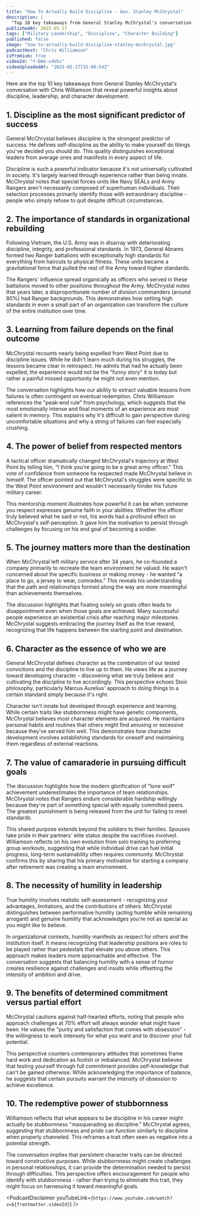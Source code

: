 ```yaml
---
title: "How To Actually Build Discipline - Gen. Stanley McChrystal"
description: |
  "Top 10 key takeaways from General Stanley McChrystal's conversation with Chris Williamson that reveal powerful insights about discipline, leadership, and character development."
publishedAt: 2025-05-17
tags: ["Military Leadership", "Discipline", "Character Building"]
published: false
image: "how-to-actually-build-discipline-stanley-mcchrystal.jpg"
podcastHost: "Chris Williamson"
isPremium: true
videoId: "Y-DmG-vdU5s"
videoUploadedAt: "2025-05-17T15:00:54Z"
---
```



<PodcastSummaryPageLayout frontmatter={frontmatter}>

Here are the top 10 key takeaways from General Stanley McChrystal's conversation with Chris Williamson that reveal powerful insights about discipline, leadership, and character development.

## 1. Discipline as the most significant predictor of success

General McChrystal believes discipline is the strongest predictor of success. He defines self-discipline as the ability to make yourself do things you've decided you should do. This quality distinguishes exceptional leaders from average ones and manifests in every aspect of life.

Discipline is such a powerful indicator because it's not universally cultivated in society. It's largely learned through experience rather than being innate. McChrystal notes that special forces units like Navy SEALs and Army Rangers aren't necessarily composed of superhuman individuals. Their selection processes primarily identify those with extraordinary discipline - people who simply refuse to quit despite difficult circumstances.

## 2. The importance of standards in organizational rebuilding

Following Vietnam, the U.S. Army was in disarray with deteriorating discipline, integrity, and professional standards. In 1973, General Abrams formed two Ranger battalions with exceptionally high standards for everything from haircuts to physical fitness. These units became a gravitational force that pulled the rest of the Army toward higher standards.

The Rangers' influence spread organically as officers who served in these battalions moved to other positions throughout the Army. McChrystal notes that years later, a disproportionate number of division commanders (around 80%) had Ranger backgrounds. This demonstrates how setting high standards in even a small part of an organization can transform the culture of the entire institution over time.

## 3. Learning from failure depends on the final outcome

McChrystal recounts nearly being expelled from West Point due to discipline issues. While he didn't learn much during his struggles, the lessons became clear in retrospect. He admits that had he actually been expelled, the experience would not be the "funny story" it is today but rather a painful missed opportunity he might not even mention.

The conversation highlights how our ability to extract valuable lessons from failures is often contingent on eventual redemption. Chris Williamson references the "peak-end rule" from psychology, which suggests that the most emotionally intense and final moments of an experience are most salient in memory. This explains why it's difficult to gain perspective during uncomfortable situations and why a string of failures can feel especially crushing.

## 4. The power of belief from respected mentors

A tactical officer dramatically changed McChrystal's trajectory at West Point by telling him, "I think you're going to be a great army officer." This vote of confidence from someone he respected made McChrystal believe in himself. The officer pointed out that McChrystal's struggles were specific to the West Point environment and wouldn't necessarily hinder his future military career.

This mentorship moment illustrates how powerful it can be when someone you respect expresses genuine faith in your abilities. Whether the officer truly believed what he said or not, his words had a profound effect on McChrystal's self-perception. It gave him the motivation to persist through challenges by focusing on his end goal of becoming a soldier.

## 5. The journey matters more than the destination

When McChrystal left military service after 34 years, he co-founded a company primarily to recreate the team environment he valued. He wasn't concerned about the specific business or making money - he wanted "a place to go, a jersey to wear, comrades." This reveals his understanding that the path and relationships formed along the way are more meaningful than achievements themselves.

The discussion highlights that fixating solely on goals often leads to disappointment even when those goals are achieved. Many successful people experience an existential crisis after reaching major milestones. McChrystal suggests embracing the journey itself as the true reward, recognizing that life happens between the starting point and destination.

## 6. Character as the essence of who we are

General McChrystal defines character as the combination of our tested convictions and the discipline to live up to them. He views life as a journey toward developing character - discovering what we truly believe and cultivating the discipline to live accordingly. This perspective echoes Stoic philosophy, particularly Marcus Aurelius' approach to doing things to a certain standard simply because it's right.

Character isn't innate but developed through experience and learning. While certain traits like stubbornness might have genetic components, McChrystal believes most character elements are acquired. He maintains personal habits and routines that others might find amusing or excessive because they've served him well. This demonstrates how character development involves establishing standards for oneself and maintaining them regardless of external reactions.

## 7. The value of camaraderie in pursuing difficult goals

The discussion highlights how the modern glorification of "lone wolf" achievement underestimates the importance of team relationships. McChrystal notes that Rangers endure considerable hardship willingly because they're part of something special with equally committed peers. The greatest punishment is being released from the unit for failing to meet standards.

This shared purpose extends beyond the soldiers to their families. Spouses take pride in their partners' elite status despite the sacrifices involved. Williamson reflects on his own evolution from solo training to preferring group workouts, suggesting that while individual drive can fuel initial progress, long-term sustainability often requires community. McChrystal confirms this by sharing that his primary motivation for starting a company after retirement was creating a team environment.

## 8. The necessity of humility in leadership

True humility involves realistic self-assessment - recognizing your advantages, limitations, and the contributions of others. McChrystal distinguishes between performative humility (acting humble while remaining arrogant) and genuine humility that acknowledges you're not as special as you might like to believe.

In organizational contexts, humility manifests as respect for others and the institution itself. It means recognizing that leadership positions are roles to be played rather than pedestals that elevate you above others. This approach makes leaders more approachable and effective. The conversation suggests that balancing humility with a sense of humor creates resilience against challenges and insults while offsetting the intensity of ambition and drive.

## 9. The benefits of determined commitment versus partial effort

McChrystal cautions against half-hearted efforts, noting that people who approach challenges at 70% effort will always wonder what might have been. He values the "purity and satisfaction that comes with obsession" - the willingness to work intensely for what you want and to discover your full potential.

This perspective counters contemporary attitudes that sometimes frame hard work and dedication as foolish or imbalanced. McChrystal believes that testing yourself through full commitment provides self-knowledge that can't be gained otherwise. While acknowledging the importance of balance, he suggests that certain pursuits warrant the intensity of obsession to achieve excellence.

## 10. The redemptive power of stubbornness

Williamson reflects that what appears to be discipline in his career might actually be stubbornness "masquerading as discipline." McChrystal agrees, suggesting that stubbornness and pride can function similarly to discipline when properly channeled. This reframes a trait often seen as negative into a potential strength.

The conversation implies that persistent character traits can be directed toward constructive purposes. While stubbornness might create challenges in personal relationships, it can provide the determination needed to persist through difficulties. This perspective offers encouragement for people who identify with stubbornness - rather than trying to eliminate this trait, they might focus on harnessing it toward meaningful goals.

<PodcastDisclaimer
  youTubeLink={`https://www.youtube.com/watch?v=${frontmatter.videoId}`}
/>

</PodcastSummaryPageLayout>
